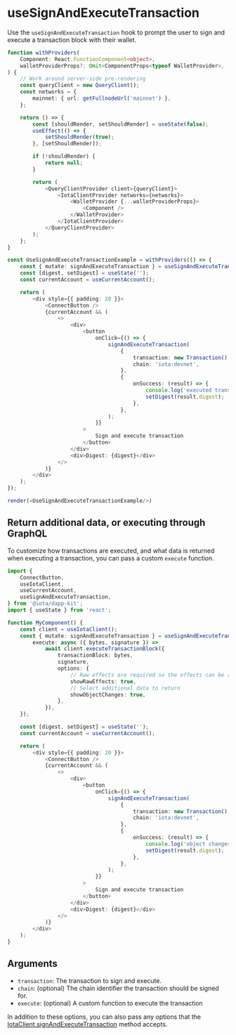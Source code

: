 # useSignAndExecuteTransaction

Use the `useSignAndExecuteTransaction` hook to prompt the user to sign and execute a transaction
block with their wallet.

```ts live noInline
function withProviders(
    Component: React.FunctionComponent<object>,
    walletProviderProps?: Omit<ComponentProps<typeof WalletProvider>, 'children'>,
) {
    // Work around server-side pre-rendering
    const queryClient = new QueryClient();
    const networks = {
        mainnet: { url: getFullnodeUrl('mainnet') },
    };

    return () => {
        const [shouldRender, setShouldRender] = useState(false);
        useEffect(() => {
            setShouldRender(true);
        }, [setShouldRender]);

        if (!shouldRender) {
            return null;
        }

        return (
            <QueryClientProvider client={queryClient}>
                <IotaClientProvider networks={networks}>
                    <WalletProvider {...walletProviderProps}>
                        <Component />
                    </WalletProvider>
                </IotaClientProvider>
            </QueryClientProvider>
        );
    };
}

const UseSignAndExecuteTransactionExample = withProviders(() => {
    const { mutate: signAndExecuteTransaction } = useSignAndExecuteTransaction();
    const [digest, setDigest] = useState('');
    const currentAccount = useCurrentAccount();

    return (
        <div style={{ padding: 20 }}>
            <ConnectButton />
            {currentAccount && (
                <>
                    <div>
                        <button
                            onClick={() => {
                                signAndExecuteTransaction(
                                    {
                                        transaction: new Transaction(),
                                        chain: 'iota:devnet',
                                    },
                                    {
                                        onSuccess: (result) => {
                                            console.log('executed transaction', result);
                                            setDigest(result.digest);
                                        },
                                    },
                                );
                            }}
                        >
                            Sign and execute transaction
                        </button>
                    </div>
                    <div>Digest: {digest}</div>
                </>
            )}
        </div>
    );
});

render(<UseSignAndExecuteTransactionExample/>)
```

## Return additional data, or executing through GraphQL

To customize how transactions are executed, and what data is returned when executing a transaction,
you can pass a custom `execute` function.

```ts
import {
    ConnectButton,
    useIotaClient,
    useCurrentAccount,
    useSignAndExecuteTransaction,
} from '@iota/dapp-kit';
import { useState } from 'react';

function MyComponent() {
    const client = useIotaClient();
    const { mutate: signAndExecuteTransaction } = useSignAndExecuteTransaction({
        execute: async ({ bytes, signature }) =>
            await client.executeTransactionBlock({
                transactionBlock: bytes,
                signature,
                options: {
                    // Raw effects are required so the effects can be reported back to the wallet
                    showRawEffects: true,
                    // Select additional data to return
                    showObjectChanges: true,
                },
            }),
    });

    const [digest, setDigest] = useState('');
    const currentAccount = useCurrentAccount();

    return (
        <div style={{ padding: 20 }}>
            <ConnectButton />
            {currentAccount && (
                <>
                    <div>
                        <button
                            onClick={() => {
                                signAndExecuteTransaction(
                                    {
                                        transaction: new Transaction(),
                                        chain: 'iota:devnet',
                                    },
                                    {
                                        onSuccess: (result) => {
                                            console.log('object changes', result.objectChanges);
                                            setDigest(result.digest);
                                        },
                                    },
                                );
                            }}
                        >
                            Sign and execute transaction
                        </button>
                    </div>
                    <div>Digest: {digest}</div>
                </>
            )}
        </div>
    );
}
```

## Arguments

- `transaction`: The transaction to sign and execute.
- `chain`: (optional) The chain identifier the transaction should be signed for.
- `execute`: (optional) A custom function to execute the transaction

In addition to these options, you can also pass any options that the
[IotaClient.signAndExecuteTransaction](../../api/client/classes/IotaClient.md#signandexecutetransaction)
method accepts.
